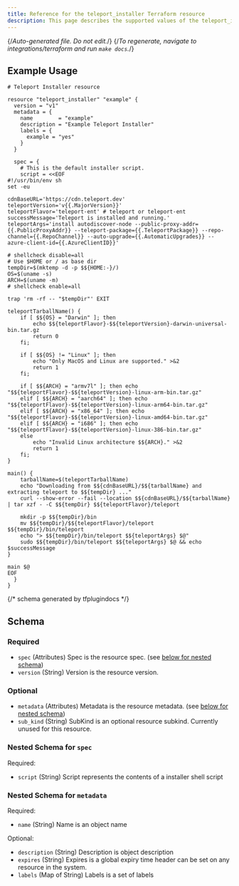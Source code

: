```yaml
---
title: Reference for the teleport_installer Terraform resource
description: This page describes the supported values of the teleport_installer resource of the Teleport Terraform provider.
---
```


{/*Auto-generated file. Do not edit.*/}
{/*To regenerate, navigate to integrations/terraform and run `make docs`.*/}



## Example Usage

```hcl
# Teleport Installer resource

resource "teleport_installer" "example" {
  version = "v1"
  metadata = {
    name        = "example"
    description = "Example Teleport Installer"
    labels = {
      example = "yes"
    }
  }

  spec = {
    # This is the default installer script. 
    script = <<EOF
#!/usr/bin/env sh
set -eu

cdnBaseURL='https://cdn.teleport.dev'
teleportVersion='v{{.MajorVersion}}'
teleportFlavor='teleport-ent' # teleport or teleport-ent
successMessage='Teleport is installed and running.'
teleportArgs='install autodiscover-node --public-proxy-addr={{.PublicProxyAddr}} --teleport-package={{.TeleportPackage}} --repo-channel={{.RepoChannel}} --auto-upgrade={{.AutomaticUpgrades}} --azure-client-id={{.AzureClientID}}'

# shellcheck disable=all
# Use $HOME or / as base dir
tempDir=$(mktemp -d -p $${HOME:-}/)
OS=$(uname -s)
ARCH=$(uname -m)
# shellcheck enable=all

trap 'rm -rf -- "$tempDir"' EXIT

teleportTarballName() {
    if [ $${OS} = "Darwin" ]; then
        echo $${teleportFlavor}-$${teleportVersion}-darwin-universal-bin.tar.gz
        return 0
    fi;

    if [ $${OS} != "Linux" ]; then
        echo "Only MacOS and Linux are supported." >&2
        return 1
    fi;

    if [ $${ARCH} = "armv7l" ]; then echo "$${teleportFlavor}-$${teleportVersion}-linux-arm-bin.tar.gz"
    elif [ $${ARCH} = "aarch64" ]; then echo "$${teleportFlavor}-$${teleportVersion}-linux-arm64-bin.tar.gz"
    elif [ $${ARCH} = "x86_64" ]; then echo "$${teleportFlavor}-$${teleportVersion}-linux-amd64-bin.tar.gz"
    elif [ $${ARCH} = "i686" ]; then echo "$${teleportFlavor}-$${teleportVersion}-linux-386-bin.tar.gz"
    else
        echo "Invalid Linux architecture $${ARCH}." >&2
        return 1
    fi;
}

main() {
    tarballName=$(teleportTarballName)
    echo "Downloading from $${cdnBaseURL}/$${tarballName} and extracting teleport to $${tempDir} ..."
    curl --show-error --fail --location $${cdnBaseURL}/$${tarballName} | tar xzf - -C $${tempDir} $${teleportFlavor}/teleport

    mkdir -p $${tempDir}/bin
    mv $${tempDir}/$${teleportFlavor}/teleport $${tempDir}/bin/teleport
    echo "> $${tempDir}/bin/teleport $${teleportArgs} $@"
    sudo $${tempDir}/bin/teleport $${teleportArgs} $@ && echo $successMessage
}

main $@
EOF
  }
}
```

{/*  schema generated by tfplugindocs */}
## Schema

### Required

- `spec` (Attributes) Spec is the resource spec. (see [below for nested schema](#nested-schema-for-spec))
- `version` (String) Version is the resource version.

### Optional

- `metadata` (Attributes) Metadata is the resource metadata. (see [below for nested schema](#nested-schema-for-metadata))
- `sub_kind` (String) SubKind is an optional resource subkind. Currently unused for this resource.

### Nested Schema for `spec`

Required:

- `script` (String) Script represents the contents of a installer shell script


### Nested Schema for `metadata`

Required:

- `name` (String) Name is an object name

Optional:

- `description` (String) Description is object description
- `expires` (String) Expires is a global expiry time header can be set on any resource in the system.
- `labels` (Map of String) Labels is a set of labels

